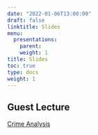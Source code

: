 ```yaml
---
date: "2022-01-06T13:00:00"
draft: false
linktitle: Slides
menu:
  presentations:
    parent: 
    weight: 1
title: Slides
toc: true
type: docs
weight: 1
---
```



## Guest Lecture

[Crime Analysis](https://treybussey.com/slides/guestlecture)

